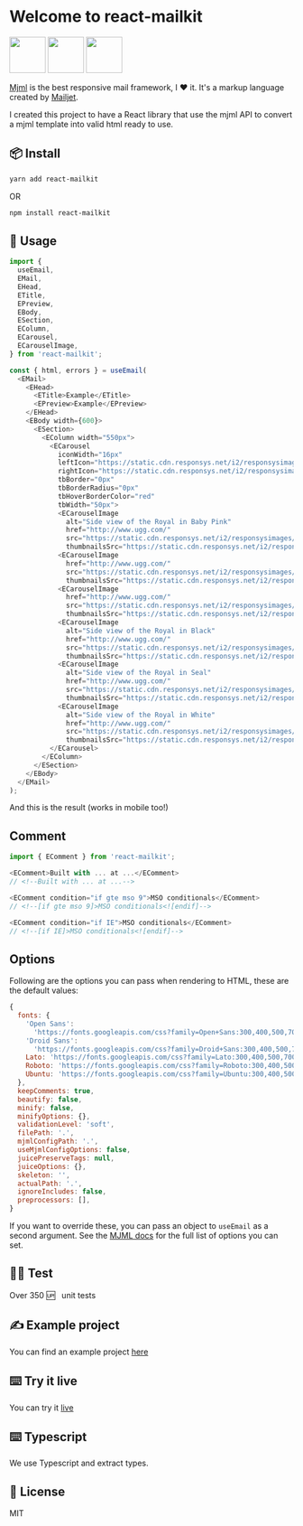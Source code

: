 
<Meta title="Overview/Introduction" />

<style>{`
  .subheading {
    --mediumdark: '#999999';
    font-weight: 900;
    font-size: 13px;
    color: #999;
    letter-spacing: 6px;
    line-height: 24px;
    text-transform: uppercase;
    margin-bottom: 12px;
    margin-top: 40px;
  }

  .link-list {
    display: grid;
    grid-template-columns: 1fr;
    grid-template-rows: 1fr 1fr;
    row-gap: 10px;
  }

  @media (min-width: 620px) {
    .link-list {
      row-gap: 20px;
      column-gap: 20px;
      grid-template-columns: 1fr 1fr;
    }
  }

  @media all and (-ms-high-contrast:none) {
  .link-list {
      display: -ms-grid;
      -ms-grid-columns: 1fr 1fr;
      -ms-grid-rows: 1fr 1fr;
    }
  }

  .link-item {
    display: block;
    padding: 20px 30px 20px 15px;
    border: 1px solid #00000010;
    border-radius: 5px;
    transition: background 150ms ease-out, border 150ms ease-out, transform 150ms ease-out;
    color: #333333;
    display: flex;
    align-items: flex-start;
  }

  .link-item:hover {
    border-color: #1EA7FD50;
    transform: translate3d(0, -3px, 0);
    box-shadow: rgba(0, 0, 0, 0.08) 0 3px 10px 0;
  }

  .link-item:active {
    border-color: #1EA7FD;
    transform: translate3d(0, 0, 0);
  }

  .link-item strong {
    font-weight: 700;
    display: block;
    margin-bottom: 2px;
  }
  
  .link-item img {
    height: 40px;
    width: 40px;
    margin-right: 15px;
    flex: none;
  }

  .link-item span {
    font-size: 14px;
    line-height: 20px;
  }

  .tip {
    display: inline-block;
    border-radius: 1em;
    font-size: 11px;
    line-height: 12px;
    font-weight: 700;
    background: #E7FDD8;
    color: #66BF3C;
    padding: 4px 12px;
    margin-right: 10px;
    vertical-align: top;
  }

  .tip-wrapper {
    font-size: 13px;
    line-height: 20px;
    margin-top: 40px;
    margin-bottom: 40px;
  }

  .tip-wrapper code {
    font-size: 12px;
    display: inline-block;
  }

  .brand-img {
    margin: 0 10px;
    height: 64px;
  }
`}</style>

# Welcome to react-mailkit

<img
  className="brand-img"
  src="https://cdn.worldvectorlogo.com/logos/mjml-by-mailjet.svg"
  height="64"
/>
<img
  className="brand-img"
  src="https://logos-download.com/wp-content/uploads/2016/09/React_logo_wordmark-700x235.png"
  height="64"
/>
<img
  className="brand-img"
  src="https://www.techgeeknext.com/img/typescript/typescript-logo.png"
  height="64"
/>

[Mjml](https://mjml.io/) is the best responsive mail framework, I ❤ it. It's a markup language created by [Mailjet](https://www.mailjet.com/).

I created this project to have a React library that use the mjml API to convert a mjml template into valid html ready to use.

## 📦 Install

```bash
yarn add react-mailkit
```

OR

```bash
npm install react-mailkit
```

## 🚀 Usage

```js
import {
  useEmail,
  EMail,
  EHead,
  ETitle,
  EPreview,
  EBody,
  ESection,
  EColumn,
  ECarousel,
  ECarouselImage,
} from 'react-mailkit';

const { html, errors } = useEmail(
  <EMail>
    <EHead>
      <ETitle>Example</ETitle>
      <EPreview>Example</EPreview>
    </EHead>
    <EBody width={600}>
      <ESection>
        <EColumn width="550px">
          <ECarousel
            iconWidth="16px"
            leftIcon="https://static.cdn.responsys.net/i2/responsysimages/uggs/contentlibrary/promotional/2017/06-june/20170615_u_royale-b/images/arrow-left.png"
            rightIcon="https://static.cdn.responsys.net/i2/responsysimages/uggs/contentlibrary/promotional/2017/06-june/20170615_u_royale-b/images/arrow-right.png"
            tbBorder="0px"
            tbBorderRadius="0px"
            tbHoverBorderColor="red"
            tbWidth="50px">
            <ECarouselImage
              alt="Side view of the Royal in Baby Pink"
              href="http://www.ugg.com/"
              src="https://static.cdn.responsys.net/i2/responsysimages/uggs/contentlibrary/promotional/2017/06-june/20170615_u_royale-b/images/product1.jpg"
              thumbnailsSrc="https://static.cdn.responsys.net/i2/responsysimages/uggs/contentlibrary/promotional/2017/06-june/20170615_u_royale-b/images/BPNK.gif"></ECarouselImage>
            <ECarouselImage
              href="http://www.ugg.com/"
              src="https://static.cdn.responsys.net/i2/responsysimages/uggs/contentlibrary/promotional/2017/06-june/20170615_u_royale-b/images/product2.jpg"
              thumbnailsSrc="https://static.cdn.responsys.net/i2/responsysimages/uggs/contentlibrary/promotional/2017/06-june/20170615_u_royale-b/images/NOPK.gif"></ECarouselImage>
            <ECarouselImage
              href="http://www.ugg.com/"
              src="https://static.cdn.responsys.net/i2/responsysimages/uggs/contentlibrary/promotional/2017/06-june/20170615_u_royale-b/images/product3.jpg"
              thumbnailsSrc="https://static.cdn.responsys.net/i2/responsysimages/uggs/contentlibrary/promotional/2017/06-june/20170615_u_royale-b/images/BBLU.gif"></ECarouselImage>
            <ECarouselImage
              alt="Side view of the Royal in Black"
              href="http://www.ugg.com/"
              src="https://static.cdn.responsys.net/i2/responsysimages/uggs/contentlibrary/promotional/2017/06-june/20170615_u_royale-b/images/product4.jpg"
              thumbnailsSrc="https://static.cdn.responsys.net/i2/responsysimages/uggs/contentlibrary/promotional/2017/06-june/20170615_u_royale-b/images/BLK.gif"></ECarouselImage>
            <ECarouselImage
              alt="Side view of the Royal in Seal"
              href="http://www.ugg.com/"
              src="https://static.cdn.responsys.net/i2/responsysimages/uggs/contentlibrary/promotional/2017/06-june/20170615_u_royale-b/images/product5.jpg"
              thumbnailsSrc="https://static.cdn.responsys.net/i2/responsysimages/uggs/contentlibrary/promotional/2017/06-june/20170615_u_royale-b/images/SEL.gif"></ECarouselImage>
            <ECarouselImage
              alt="Side view of the Royal in White"
              href="http://www.ugg.com/"
              src="https://static.cdn.responsys.net/i2/responsysimages/uggs/contentlibrary/promotional/2017/06-june/20170615_u_royale-b/images/product6.jpg"
              thumbnailsSrc="https://static.cdn.responsys.net/i2/responsysimages/uggs/contentlibrary/promotional/2017/06-june/20170615_u_royale-b/images/WHT.gif"></ECarouselImage>
          </ECarousel>
        </EColumn>
      </ESection>
    </EBody>
  </EMail>
);
```

And this is the result (works in mobile too!)

<IntroExample />

## Comment

```js
import { EComment } from 'react-mailkit';

<EComment>Built with ... at ...</EComment>
// <!--Built with ... at ...-->

<EComment condition="if gte mso 9">MSO conditionals</EComment>
// <!--[if gte mso 9]>MSO conditionals<![endif]-->

<EComment condition="if IE">MSO conditionals</EComment>
// <!--[if IE]>MSO conditionals<![endif]-->
```

## Options

Following are the options you can pass when rendering to HTML, these are the default values:

```js
{
  fonts: {
    'Open Sans':
      'https://fonts.googleapis.com/css?family=Open+Sans:300,400,500,700',
    'Droid Sans':
      'https://fonts.googleapis.com/css?family=Droid+Sans:300,400,500,700',
    Lato: 'https://fonts.googleapis.com/css?family=Lato:300,400,500,700',
    Roboto: 'https://fonts.googleapis.com/css?family=Roboto:300,400,500,700',
    Ubuntu: 'https://fonts.googleapis.com/css?family=Ubuntu:300,400,500,700',
  },
  keepComments: true,
  beautify: false,
  minify: false,
  minifyOptions: {},
  validationLevel: 'soft',
  filePath: '.',
  mjmlConfigPath: '.',
  useMjmlConfigOptions: false,
  juicePreserveTags: null,
  juiceOptions: {},
  skeleton: '',
  actualPath: '.',
  ignoreIncludes: false,
  preprocessors: [],
}
```

If you want to override these, you can pass an object to `useEmail` as a second argument. See the [MJML docs](https://documentation.mjml.io/#inside-node-js) for the full list of options you can set.

## 👨‍💻 Test

Over 350 🆙 &nbsp; unit tests

## ✍️ Example project

You can find an example project [here](https://github.com/pavkout/react-mailkit/tree/main/packages/react-mailkit-example)

## ⌨️ Try it live

You can try it [live](https://www.react-mailkit.io/#/try-it-live)

## ⌨️ Typescript

We use Typescript and extract types.

## 📝 License

MIT
